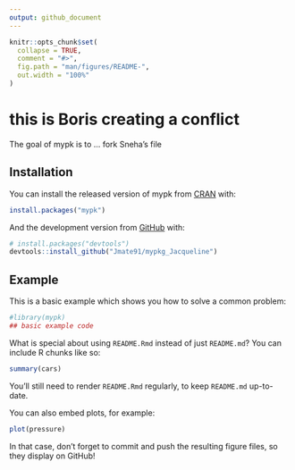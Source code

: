 ```yaml
---
output: github_document
---
```


<!-- README.md is generated from README.Rmd. Please edit that file -->

```r
knitr::opts_chunk$set(
  collapse = TRUE,
  comment = "#>",
  fig.path = "man/figures/README-",
  out.width = "100%"
)
```

# this is Boris creating a conflict

<!-- badges: start -->
<!-- badges: end -->

The goal of mypk is to ... fork Sneha's file

## Installation

You can install the released version of mypk from [CRAN](https://CRAN.R-project.org) with:

``` r
install.packages("mypk")
```

And the development version from [GitHub](https://github.com/) with:

``` r
# install.packages("devtools")
devtools::install_github("Jmate91/mypkg_Jacqueline")
```
## Example

This is a basic example which shows you how to solve a common problem:

```r
#library(mypk)
## basic example code
```

What is special about using `README.Rmd` instead of just `README.md`? You can include R chunks like so:

```r
summary(cars)
```

You'll still need to render `README.Rmd` regularly, to keep `README.md` up-to-date.

You can also embed plots, for example:

```r
plot(pressure)
```

In that case, don't forget to commit and push the resulting figure files, so they display on GitHub!
